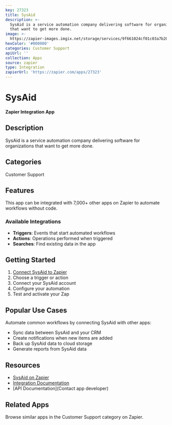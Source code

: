```yaml
---
key: 27323
title: SysAid
description: >-
  SysAid is a service automation company delivering software for organizations
  that want to get more done.
image: >-
  https://zapier-images.imgix.net/storage/services/9f661024cf01c03a7b209cd8e14d0905_2.png?auto=format%2Ccompress&ixlib=python-3.0.0&q=50
hexColor: '#000000'
categories: Customer Support
apiUrl: ''
collection: Apps
source: zapier
type: Integration
zapierUrl: 'https://zapier.com/apps/27323'
---
```

# SysAid

**Zapier Integration App**

## Description

SysAid is a service automation company delivering software for organizations that want to get more done.

## Categories

Customer Support

## Features

This app can be integrated with 7,000+ other apps on Zapier to automate workflows without code.

### Available Integrations

- **Triggers**: Events that start automated workflows
- **Actions**: Operations performed when triggered
- **Searches**: Find existing data in the app

## Getting Started

1. [Connect SysAid to Zapier](https://zapier.com/apps/27323)
2. Choose a trigger or action
3. Connect your SysAid account
4. Configure your automation
5. Test and activate your Zap

## Popular Use Cases

Automate common workflows by connecting SysAid with other apps:

- Sync data between SysAid and your CRM
- Create notifications when new items are added
- Back up SysAid data to cloud storage
- Generate reports from SysAid data

## Resources

- [SysAid on Zapier](https://zapier.com/apps/27323)
- [Integration Documentation](https://zapier.com/apps/27323/integrations)
- [API Documentation](Contact app developer)

## Related Apps

Browse similar apps in the Customer Support category on Zapier.
